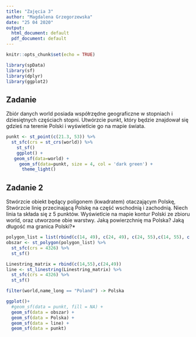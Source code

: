 ---
title: "Zajęcia 3"
author: "Magdalena Grzegorzewska"
date: "25 04 2020"
output:
  html_document: default
  pdf_document: default
---

```{r setup, include=FALSE}
knitr::opts_chunk$set(echo = TRUE)

library(spData)
library(sf)
library(dplyr)
library(ggplot2)


```

## Zadanie

Zbiór danych world posiada współrzędne geograficzne w stopniach i dziesiętnych częściach stopni. Utwórzcie punkt, który będzie znajdował się gdzieś na terenie Polski i wyświetlcie go na mapie świata.


```{r pressure, echo=FALSE}
punkt <- st_point(c(21.3, 53)) %>% 
  st_sfc(crs = st_crs(world)) %>%
    st_sf()
    ggplot() +           
   geom_sf(data=world) +
     geom_sf(data=punkt, size = 4, col = 'dark green') +
      theme_light()

```

## Zadanie 2

Stwórzcie obiekt będący poligonem (kwadratem) otaczającym Polskę,
Stwórzcie linię przecinającą Polskę na część wschodnią i zachodnią. Niech linia ta składa się z 5 punktów.
Wyświetlcie na mapie kontur Polski ze zbioru world, oraz utworzone obie warstwy.
Jaką powierzchnię ma Polska?
Jaką długość ma granica Polski?*


```{r }
polygon_list = list(rbind(c(14, 49), c(24, 49), c(24, 55),c(14, 55), c(14, 49)))
obszar <- st_polygon(polygon_list) %>%
  st_sfc(crs = 4326) %>%
  st_sf()
```

```{r }
Linestring_matrix = rbind(c(14,55),c(24,49))
line <- st_linestring(Linestring_matrix) %>%
  st_sfc(crs = 4326) %>%
  st_sf()
```

```{r }
filter(world,name_long == "Poland") -> Polska

ggplot()+
  #geom_sf(data = punkt, fill = NA) +
  geom_sf(data = obszar) +
  geom_sf(data = Polska) +
  geom_sf(data = line) +
  geom_sf(data = punkt)


```


